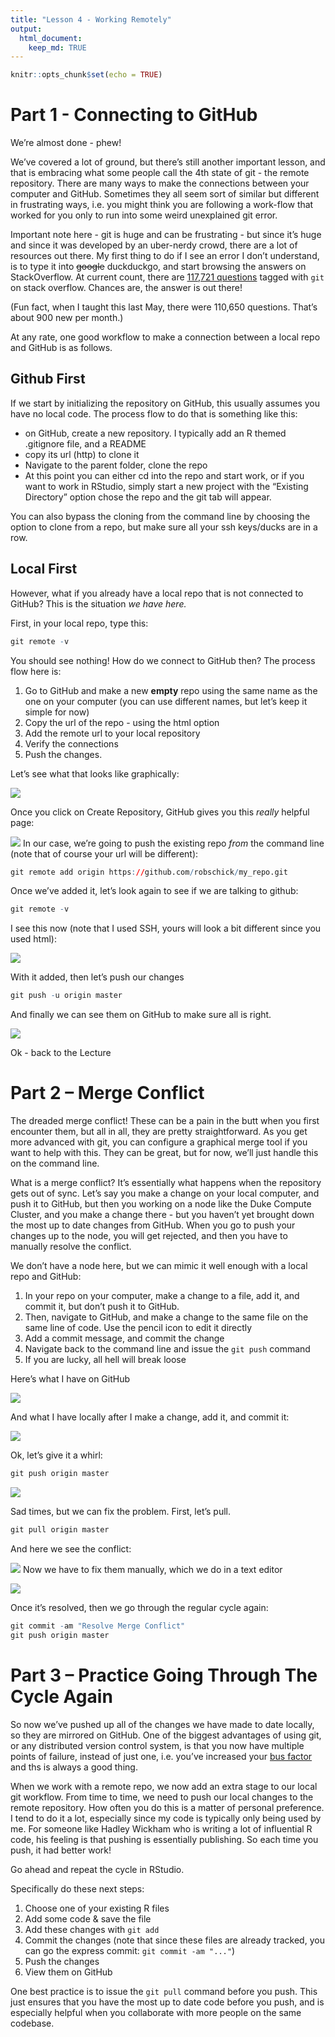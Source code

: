 ```yaml
---
title: "Lesson 4 - Working Remotely"
output: 
  html_document:
    keep_md: TRUE
---
```


```r
knitr::opts_chunk$set(echo = TRUE)
```

# Part 1 - Connecting to GitHub
We're almost done - phew! 

We've covered a lot of ground, but there's still another important lesson, and that is embracing what some people call the 4th state of git - the remote repository. There are many ways to make the connections between your computer and GitHub. Sometimes they all seem sort of similar but different in frustrating ways, i.e. you might think you are following a work-flow that worked for you only to run into some weird unexplained git error.

Important note here - git is huge and can be frustrating - but since it's huge and since it was developed by an uber-nerdy crowd, there are a lot of resources out there. My first thing to do if I see an error I don't understand, is to type it into ~~google~~ duckduckgo, and start browsing the answers on StackOverflow. At current count, there are [117,721 questions](https://stackoverflow.com/questions/tagged/git) tagged with ```git``` on stack overflow. Chances are, the answer is out there!

(Fun fact, when I taught this last May, there were 110,650 questions. That's about 900 new per month.)

At any rate, one good workflow to make a connection between a local repo and GitHub is as follows. 

## Github First
If we start by initializing the repository on GitHub, this usually assumes you have no local code. The process flow to do that is something like this:

* on GitHub, create a new repository. I typically add an R themed .gitignore file, and a README
* copy its url (http) to clone it
* Navigate to the parent folder, clone the repo 
* At this point you can either cd into the repo and start work, or if you want to work in RStudio, simply start a new project with the "Existing Directory" option chose the repo and the git tab will appear.

You can also bypass the cloning from the command line by choosing the option to clone from a repo, but make sure all your ssh keys/ducks are in a row.


## Local First
However, what if you already have a local repo that is not connected to GitHub? This is the situation _we have here._

First, in your local repo, type this:

```r
git remote -v
```

You should see nothing! How do we connect to GitHub then? The process flow here is:

1. Go to GitHub and make a new __empty__ repo using the same name as the one on your computer (you can use different names, but let's keep it simple for now)
2. Copy the url of the repo - using the html option
3. Add the remote url to your local repository
4. Verify the connections
5. Push the changes.

Let's see what that looks like graphically:

![](images/repo.png)

Once you click on Create Repository, GitHub gives you this _really_ helpful page:

![](images/repoClone.png)
In our case, we're going to push the existing repo *from* the command line (note that of course your url will be different):

```r
git remote add origin https://github.com/robschick/my_repo.git
```

Once we've added it, let's look again to see if we are talking to github:

```r
git remote -v
```

I see this now (note that I used SSH, yours will look a bit different since you used html):

![](images/remote2.png)


With it added, then let's push our changes
```r
git push -u origin master
```

And finally we can see them on GitHub to make sure all is right.

![](images/pushGitHub.png)

Ok - back to the Lecture

# Part 2 -- Merge Conflict
The dreaded merge conflict! These can be a pain in the butt when you first encounter them, but all in all, they are pretty straightforward. As you get more advanced with git, you can configure a graphical merge tool if you want to help with this. They can be great, but for now, we'll just handle this on the command line.

What is a merge conflict? It's essentially what happens when the repository gets out of sync. Let's say you make a change on your local computer, and push it to GitHub, but then you working on a node like the Duke Compute Cluster, and you make a change there - but you haven't yet brought down the most up to date changes from GitHub. When you go to push your changes up to the node, you will get rejected, and then you have to manually resolve the conflict. 

We don't have a node here, but we can mimic it well enough with a local repo and GitHub:

1. In your repo on your computer, make a change to a file, add it, and commit it, but don't push it to GitHub.
2. Then, navigate to GitHub, and make a change to the same file on the same line of code. Use the pencil icon to edit it directly
3. Add a commit message, and commit the change
4. Navigate back to the command line and issue the ```git push``` command
5. If you are lucky, all hell will break loose

Here's what I have on GitHub

![](images/githubMerge.png)

And what I have locally after I make a change, add it, and commit it:

![](images/localMerge.png)

Ok, let's give it a whirl:

```r
git push origin master
```

![](images/pushFail2.png)

Sad times, but we can fix the problem. First, let's pull.

```r
git pull origin master
```

And here we see the conflict:

![](images/pullMerge.png)
Now we have to fix them manually, which we do in a text editor

![](images/subl_merge_conf.png)

Once it's resolved, then we go through the regular cycle again:

```r
git commit -am "Resolve Merge Conflict"
git push origin master
```



# Part 3 -- Practice Going Through The Cycle Again
So now we've pushed up all of the changes we have made to date locally, so they are mirrored on GitHub. One of the biggest advantages of using git, or any distributed version control system, is that you now have multiple points of failure, instead of just one, i.e. you've increased your [bus factor](https://en.wikipedia.org/wiki/Bus_factor) and ths is always a good thing. 

When we work with a remote repo, we now add an extra stage to our local git workflow. From time to time, we need to push our local changes to the remote repository. How often you do this is a matter of personal preference. I tend to do it a lot, especially since my code is typically only being used by me. For someone like Hadley Wickham who is writing a lot of influential R code, his feeling is that pushing is essentially publishing. So each time you push, it had better work!

Go ahead and repeat the cycle in RStudio. 

Specifically do these next steps:

1. Choose one of your existing R files
2. Add some code & save the file
3. Add these changes with ```git add```
4. Commit the changes (note that since these files are already tracked, you can go the express commit: ```git commit -am "..."```)
5. Push the changes
6. View them on GitHub

One best practice is to issue the ```git pull``` command before you push. This just ensures that you have the most up to date code before you push, and is especially helpful when you collaborate with more people on the same codebase. 
